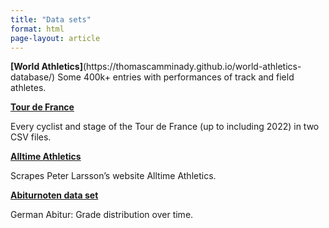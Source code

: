 ```yaml
---
title: "Data sets"
format: html
page-layout: article
---
```


**[World Athletics]**(https://thomascamminady.github.io/world-athletics-database/)
Some 400k+ entries with performances of track and field athletes.

**[Tour de France](https://github.com/thomascamminady/LeTourDataSet)**

Every cyclist and stage of the Tour de France (up to including 2022) in two CSV files.


**[Alltime Athletics](https://github.com/thomascamminady/alltime_athletics_python)**

Scrapes Peter Larsson's website Alltime Athletics.

**[Abiturnoten data set](https://github.com/thomascamminady/abiturnoten)**

German Abitur: Grade distribution over time.
